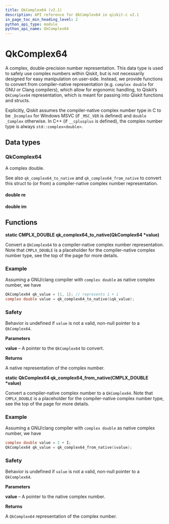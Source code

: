 ```yaml
---
title: QkComplex64 (v2.1)
description: API reference for QkComplex64 in qiskit-c v2.1
in_page_toc_min_heading_level: 2
python_api_type: module
python_api_name: QkComplex64
---
```


# QkComplex64

A complex, double-precision number representation. This data type is used to safely use complex numbers within Qiskit, but is not necessarily designed for easy manipulation on user-side. Instead, we provide functions to convert from compiler-native representation (e.g. `complex double` for GNU or Clang compilers), which allow for ergonomic handling, to Qiskit’s `QkComplex64` representation, which is meant for passing into Qiskit functions and structs.

Explicitly, Qiskit assumes the compiler-native complex number type in C to be `_Dcomplex` for Windows MSVC (if `_MSC_VER` is defined) and `double _Complex` otherwise. In C++ (if `__cplusplus` is defined), the complex number type is always `std::complex<double>`.

## Data types

### QkComplex64

<Class id="QkComplex64" signature="struct QkComplex64">
  A complex double.

  See also `qk_complex64_to_native` and `qk_complex64_from_native` to convert this struct to (or from) a compiler-native complex number representation.

  #### double re

  <Attribute id="re" />

  #### double im

  <Attribute id="im" />
</Class>

## Functions

**static CMPLX\_DOUBLE qk\_complex64\_to\_native(QkComplex64 \*value)**

Convert a `QkComplex64` to a compiler-native complex number representation. Note that `CMPLX_DOUBLE` is a placeholder for the compiler-native complex number type, see the top of the page for more details.

### Example

Assuming a GNU/clang compiler with `complex double` as native complex number, we have

```c
QkComplex64 qk_value = {1, 1}; // represents 1 + i
complex double value = qk_complex64_to_native(&qk_value);
```

### Safety

Behavior is undefined if `value` is not a valid, non-null pointer to a `QkComplex64`.

**Parameters**

**value** – A pointer to the `QkComplex64` to convert.

**Returns**

A native representation of the complex number.

**static QkComplex64 qk\_complex64\_from\_native(CMPLX\_DOUBLE \*value)**

Convert a compiler-native complex number to a `QkComplex64`. Note that `CMPLX_DOUBLE` is a placeholder for the compiler-native complex number type, see the top of the page for more details.

<span id="id1" />

### Example

Assuming a GNU/clang compiler with `complex double` as native complex number, we have

```c
complex double value = 1 + I;
QkComplex64 qk_value = qk_complex64_from_native(&value);
```

<span id="id2" />

### Safety

Behavior is undefined if `value` is not a valid, non-null pointer to a `QkComplex64`.

**Parameters**

**value** – A pointer to the native complex number.

**Returns**

A `QkComplex64` representation of the complex number.

